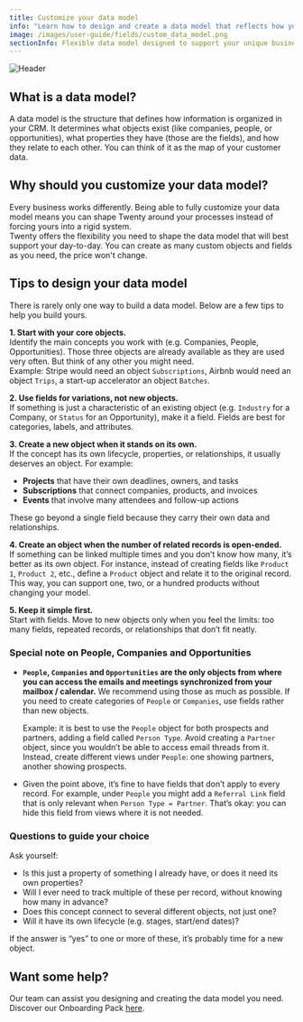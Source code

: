 ```yaml
---
title: Customize your data model
info: "Learn how to design and create a data model that reflects how you operate."
image: /images/user-guide/fields/custom_data_model.png
sectionInfo: Flexible data model designed to support your unique business processes
---
```

<Frame>
  <img src="/images/user-guide/fields/custom_data_model.png" alt="Header" />
</Frame>

## What is a data model?
A data model is the structure that defines how information is organized in your CRM. It determines what objects exist (like companies, people, or opportunities), what properties they have (those are the fields), and how they relate to each other. You can think of it as the map of your customer data. 

## Why should you customize your data model? 
Every business works differently. Being able to fully customize your data model means you can shape Twenty around your processes instead of forcing yours into a rigid system.  
Twenty offers the flexibility you need to shape the data model that will best support your day-to-day. You can create as many custom objects and fields as you need, the price won't change.

## Tips to design your data model
There is rarely only one way to build a data model. Below are a few tips to help you build yours.

**1. Start with your core objects.**  
Identify the main concepts you work with (e.g. Companies, People, Opportunities). Those three objects are already available as they are used very often. But think of any other you might need.  
Example: Stripe would need an object ```Subscriptions```, Airbnb would need an object ```Trips```, a start-up accelerator an object ```Batches```.

**2. Use fields for variations, not new objects.**  
If something is just a characteristic of an existing object (e.g. ```Industry``` for a Company, or ```Status``` for an Opportunity), make it a field. Fields are best for categories, labels, and attributes.  

**3. Create a new object when it stands on its own.**  
If the concept has its own lifecycle, properties, or relationships, it usually deserves an object. For example:  
- **Projects** that have their own deadlines, owners, and tasks  
- **Subscriptions** that connect companies, products, and invoices  
- **Events** that involve many attendees and follow-up actions  

These go beyond a single field because they carry their own data and relationships.  

**4. Create an object when the number of related records is open-ended.**  
If something can be linked multiple times and you don’t know how many, it’s better as its own object. For instance, instead of creating fields like `Product 1`, `Product 2`, etc., define a `Product` object and relate it to the original record. This way, you can support one, two, or a hundred products without changing your model.

**5. Keep it simple first.**  
Start with fields. Move to new objects only when you feel the limits: too many fields, repeated records, or relationships that don’t fit neatly.  


### Special note on People, Companies and Opportunities

- **`People`, `Companies` and `Opportunities` are the only objects from where you can access the emails and meetings synchronized from your mailbox / calendar.** We recommend using those as much as possible. If you need to create categories of `People` or `Companies`, use fields rather than new objects. 
   
    Example: it is best to use the `People` object for both prospects and partners, adding a field called `Person Type`. Avoid creating a `Partner` object, since you wouldn’t be able to access email threads from it. Instead, create different views under `People`: one showing partners, another showing prospects.  
- Given the point above, it’s fine to have fields that don’t apply to every record. For example, under `People` you might add a `Referral Link` field that is only relevant when `Person Type = Partner`. That’s okay: you can hide this field from views where it is not needed.  


### Questions to guide your choice  

Ask yourself:  
- Is this just a property of something I already have, or does it need its own properties?  
- Will I ever need to track multiple of these per record, without knowing how many in advance?  
- Does this concept connect to several different objects, not just one?  
- Will it have its own lifecycle (e.g. stages, start/end dates)?  

If the answer is “yes” to one or more of these, it’s probably time for a new object.  


## Want some help?
Our team can assist you designing and creating the data model you need. Discover our Onboarding Pack [here](https://twenty.com/onboarding-packages).



